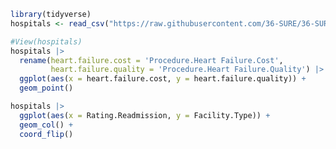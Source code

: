 
```r
library(tidyverse)
hospitals <- read_csv("https://raw.githubusercontent.com/36-SURE/36-SURE.github.io/main/data/hospitals.csv")
```

```r
#View(hospitals)
hospitals |> 
  rename(heart.failure.cost = 'Procedure.Heart Failure.Cost',
         heart.failure.quality = 'Procedure.Heart Failure.Quality') |> 
  ggplot(aes(x = heart.failure.cost, y = heart.failure.quality)) +
  geom_point()
```
```r
hospitals |> 
  ggplot(aes(x = Rating.Readmission, y = Facility.Type)) +
  geom_col() +
  coord_flip()
  
```

